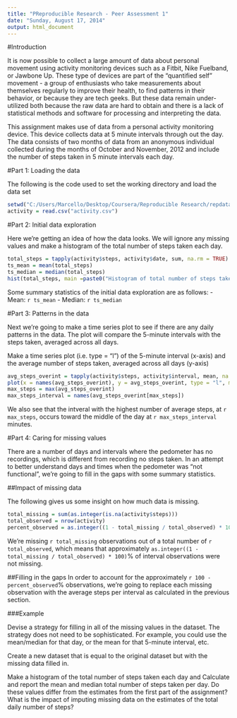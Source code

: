 ```yaml
---
title: "PReproducible Research - Peer Assessment 1"
date: "Sunday, August 17, 2014"
output: html_document
---
```


#Introduction

It is now possible to collect a large amount of data about personal movement using activity monitoring devices such as a Fitbit, Nike Fuelband, or Jawbone Up. These type of devices are part of the "quantified self" movement - a group of enthusiasts who take measurements about themselves regularly to improve their health, to find patterns in their behavior, or because they are tech geeks. But these data remain under-utilized both because the raw data are hard to obtain and there is a lack of statistical methods and software for processing and interpreting the data.

This assignment makes use of data from a personal activity monitoring device. This device collects data at 5 minute intervals through out the day. The data consists of two months of data from an anonymous individual collected during the months of October and November, 2012 and include the number of steps taken in 5 minute intervals each day.


#Part 1: Loading the data

The following is the code used to set the working directory and load the data set

```r
setwd("C:/Users/Marcello/Desktop/Coursera/Reproducible Research/repdata-data-activity")
activity = read.csv("activity.csv")
```


#Part 2: Initial data exploration

Here we're getting an idea of how the data looks. We will ignore any missing values and make a histogram of the total number of steps taken each day.

```r
total_steps = tapply(activity$steps, activity$date, sum, na.rm = TRUE)
ts_mean = mean(total_steps)
ts_median = median(total_steps)
hist(total_steps, main =paste0("Histogram of total number of steps taken per day \n (mean = ", as.integer(ts_mean), ", median = ", ts_median,")"), xlab = "Steps", ylab = "Days")
```

Some summary statistics of the initial data exploration are as follows:
     - Mean: `r ts_mean`
     - Median: `r ts_median`


#Part 3: Patterns in the data

Next we're going to make a time series plot to see if there are any daily patterns in the data. The plot will compare the 5-minute intervals with the steps taken, averaged across all days.

Make a time series plot (i.e. type = "l") of the 5-minute interval (x-axis) and the average number of steps taken, averaged across all days (y-axis)

```r
avg_steps_overint = tapply(activity$steps, activity$interval, mean, na.rm = TRUE)
plot(x = names(avg_steps_overint), y = avg_steps_overint, type = "l", main = "Time series of average number of steps taken per interval", xlab = "Interval", ylab = "Steps")
max_steps = max(avg_steps_overint)
max_steps_interval = names(avg_steps_overint[max_steps])
```

We also see that the intveral with the highest number of average steps, at `r max_steps`, occurs toward the middle of the day at `r max_steps_interval` minutes.


#Part 4: Caring for missing values

There are a number of days and intervals where the pedometer has no recordings, which is different from recording no steps taken. In an attempt to better understand days and times when the pedometer was "not functional", we're going to fill in the gaps with some summary statistics.

##Impact of missing data

The following gives us some insight on how much data is missing.

```r
total_missing = sum(as.integer(is.na(activity$steps)))
total_observed = nrow(activity)
percent_observed = as.integer((1 - total_missing / total_observed) * 100)
```

We're missing `r total_missing` observations out of a total number of `r total_observed`, which means that approximately `as.integer((1 - total_missing / total_observed) * 100)`% of interval observations were not missing.

##Filling in the gaps
In order to account for the approximately `r 100 - percent_observed`% observations, we're going to replace each missing observation with the average steps per interval as calculated in the previous section.

###Example


Devise a strategy for filling in all of the missing values in the dataset. The strategy does not need to be sophisticated. For example, you could use the mean/median for that day, or the mean for that 5-minute interval, etc.

Create a new dataset that is equal to the original dataset but with the missing data filled in.

Make a histogram of the total number of steps taken each day and Calculate and report the mean and median total number of steps taken per day. Do these values differ from the estimates from the first part of the assignment? What is the impact of imputing missing data on the estimates of the total daily number of steps?